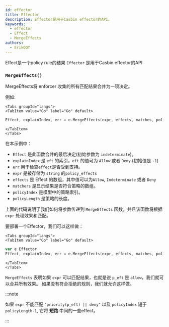 ```yaml
---
id: effector
title: Effector
description: Effector是用于Casbin effector的API。
keywords:
  - effector
  - Effect
  - MergeEffects
authors:
  - ErikQQY
---
```




Effect是一个policy rule的结果 `Effector` 是用于Casbin effector的API

### `MergeEffects()`

MergeEffects将 enforcer 收集的所有匹配结果合并为一项决定。

例如:

```mdx-code-block
<Tabs groupId="langs">
<TabItem value="Go" label="Go" default>
```

```go
Effect, explainIndex, err = e.MergeEffects(expr, effects, matches, policyIndex, policyLength)
```

```mdx-code-block
</TabItem>
</Tabs>
```

在本示例中：

* `Effect` 是此函数合并的最后决定(初始参数为 `indeterminate`)。
* `explainIndex` 是 `eft` 的索引，`eft` 的值可为 `Allow` 或者 `Deny`.(初始值是 `-1`)
* `err` 用于检查`effect`是否受到支持。
* `expr` 是被存储为 `string` 的`policy_effects`
* `effects` 是 Effect 的数组，其中值可以为`Allow`, `Indeterminate` 或者 `Deny`
* `matchers` 是显示结果是否符合策略的数组。
* `policyIndex` 是模型中的策略索引。
* `policyLength` 是策略的长度。

上面的代码说明了我们如何将参数传递到 `MergeEffects` 函数，并且该函数将根据 `expr` 处理效果和匹配。

要部署一个Effector，我们可以这样做：

```mdx-code-block
<Tabs groupId="langs">
<TabItem value="Go" label="Go" default>
```

```go
var e Effector
Effect, explainIndex, err = e.MergeEffects(expr, effects, matches, policyIndex, policyLength)
```

```mdx-code-block
</TabItem>
</Tabs>
```

`MergeEffects` 表明如果 `expr` 可以匹配结果，也就是说 `p_eft` 是 `allow`，我们就可以合并所有效果。 如果没有符合拒绝的规则，我们就允许这样做。

:::note

如果 `expr` 不能匹配 `"priority(p_eft) || deny"` 以及 `policyIndex` 短于 `policyLength-1`, 它将 **短路** 中间的一些effect。

:::